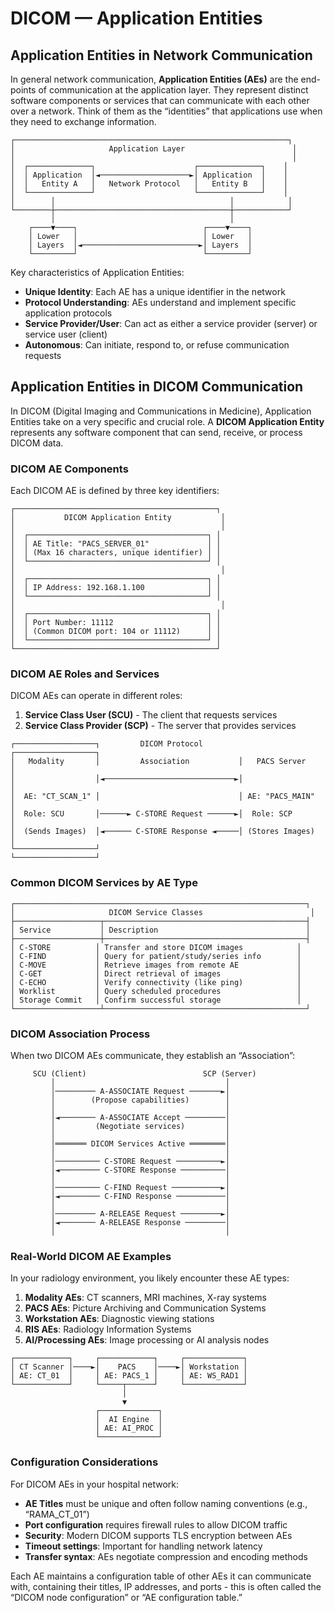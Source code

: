 # DICOM — Application Entities

## Application Entities in Network Communication

In general network communication, **Application Entities (AEs)** are the end-points of communication at the application layer. They represent distinct software components or services that can communicate with each other over a network. Think of them as the "identities" that applications use when they need to exchange information.

```
┌─────────────────────────────────────────────────────────────┐
│                     Application Layer                        │
│                                                              │
│  ┌──────────────┐                      ┌──────────────┐    │
│  │ Application  │◄────────────────────►│ Application  │    │
│  │   Entity A   │   Network Protocol   │   Entity B   │    │
│  └──────────────┘                      └──────────────┘    │
│        │                                       │            │
└────────┼───────────────────────────────────────┼────────────┘
         │                                       │
    ┌────▼────┐                            ┌────▼────┐
    │ Lower   │                            │ Lower   │
    │ Layers  │◄──────────────────────────►│ Layers  │
    └─────────┘                            └─────────┘
```

Key characteristics of Application Entities:

- **Unique Identity**: Each AE has a unique identifier in the network
- **Protocol Understanding**: AEs understand and implement specific application protocols
- **Service Provider/User**: Can act as either a service provider (server) or service user (client)
- **Autonomous**: Can initiate, respond to, or refuse communication requests

## Application Entities in DICOM Communication

In DICOM (Digital Imaging and Communications in Medicine), Application Entities take on a very specific and crucial role. A **DICOM Application Entity** represents any software component that can send, receive, or process DICOM data.

### DICOM AE Components

Each DICOM AE is defined by three key identifiers:

```
┌─────────────────────────────────────────────┐
│           DICOM Application Entity           │
│                                              │
│  ┌────────────────────────────────────────┐ │
│  │ AE Title: "PACS_SERVER_01"             │ │
│  │ (Max 16 characters, unique identifier) │ │
│  └────────────────────────────────────────┘ │
│                                              │
│  ┌────────────────────────────────────────┐ │
│  │ IP Address: 192.168.1.100              │ │
│  └────────────────────────────────────────┘ │
│                                              │
│  ┌────────────────────────────────────────┐ │
│  │ Port Number: 11112                     │ │
│  │ (Common DICOM port: 104 or 11112)      │ │
│  └────────────────────────────────────────┘ │
└─────────────────────────────────────────────┘
```

### DICOM AE Roles and Services

DICOM AEs can operate in different roles:

1. **Service Class User (SCU)** - The client that requests services
2. **Service Class Provider (SCP)** - The server that provides services

```
┌──────────────────┐         DICOM Protocol        ┌──────────────────┐
│   Modality       │         Association           │   PACS Server    │
│                  │◄─────────────────────────────►│                  │
│  AE: "CT_SCAN_1" │                               │ AE: "PACS_MAIN"  │
│  Role: SCU       │──────► C-STORE Request ──────►│  Role: SCP       │
│  (Sends Images)  │◄────── C-STORE Response ◄─────│ (Stores Images)  │
└──────────────────┘                               └──────────────────┘
```

### Common DICOM Services by AE Type

```
┌─────────────────────────────────────────────────────────────────┐
│                     DICOM Service Classes                        │
├───────────────────┬─────────────────────────────────────────────┤
│ Service           │ Description                                 │
├───────────────────┼─────────────────────────────────────────────┤
│ C-STORE          │ Transfer and store DICOM images            │
│ C-FIND           │ Query for patient/study/series info        │
│ C-MOVE           │ Retrieve images from remote AE             │
│ C-GET            │ Direct retrieval of images                 │
│ C-ECHO           │ Verify connectivity (like ping)            │
│ Worklist         │ Query scheduled procedures                 │
│ Storage Commit   │ Confirm successful storage                 │
└───────────────────┴─────────────────────────────────────────────┘
```

### DICOM Association Process

When two DICOM AEs communicate, they establish an "Association":

```
     SCU (Client)                          SCP (Server)
         │                                      │
         │───────── A-ASSOCIATE Request ───────►│
         │        (Propose capabilities)        │
         │                                      │
         │◄──────── A-ASSOCIATE Accept ─────────│
         │         (Negotiate services)         │
         │                                      │
         │═══════ DICOM Services Active ════════│
         │                                      │
         │────────── C-STORE Request ──────────►│
         │◄───────── C-STORE Response ──────────│
         │                                      │
         │────────── C-FIND Request ───────────►│
         │◄───────── C-FIND Response ───────────│
         │                                      │
         │───────── A-RELEASE Request ─────────►│
         │◄──────── A-RELEASE Response ─────────│
         │                                      │
```

### Real-World DICOM AE Examples

In your radiology environment, you likely encounter these AE types:

1. **Modality AEs**: CT scanners, MRI machines, X-ray systems
2. **PACS AEs**: Picture Archiving and Communication Systems
3. **Workstation AEs**: Diagnostic viewing stations
4. **RIS AEs**: Radiology Information Systems
5. **AI/Processing AEs**: Image processing or AI analysis nodes

```
┌────────────┐     ┌────────────┐     ┌─────────────┐
│ CT Scanner │────►│    PACS    │────►│ Workstation │
│ AE: CT_01  │     │ AE: PACS_1 │     │ AE: WS_RAD1 │
└────────────┘     └─────┬──────┘     └─────────────┘
                         │
                         ▼
                   ┌─────────────┐
                   │  AI Engine  │
                   │ AE: AI_PROC │
                   └─────────────┘
```

### Configuration Considerations

For DICOM AEs in your hospital network:

- **AE Titles** must be unique and often follow naming conventions (e.g., "RAMA_CT_01")
- **Port configuration** requires firewall rules to allow DICOM traffic
- **Security**: Modern DICOM supports TLS encryption between AEs
- **Timeout settings**: Important for handling network latency
- **Transfer syntax**: AEs negotiate compression and encoding methods

Each AE maintains a configuration table of other AEs it can communicate with, containing their titles, IP addresses, and ports - this is often called the "DICOM node configuration" or "AE configuration table."